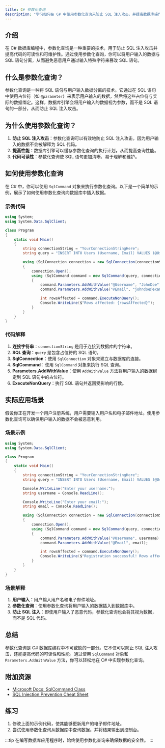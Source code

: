 ```yaml
---
title: C# 参数化查询
description: "学习如何在 C# 中使用参数化查询来防止 SQL 注入攻击，并提高数据库操作的安全性和效率。"
---
```


## 介绍

在 C# 数据库编程中，参数化查询是一种重要的技术，用于防止 SQL 注入攻击并提高代码的可读性和可维护性。通过使用参数化查询，你可以将用户输入的数据与 SQL 语句分离，从而避免恶意用户通过输入特殊字符来篡改 SQL 语句。

## 什么是参数化查询？

参数化查询是一种将 SQL 语句与用户输入数据分离的技术。它通过在 SQL 语句中使用占位符（如 `@parameter`）来表示用户输入的数据，然后将这些占位符与实际的数据绑定。这样，数据库引擎会将用户输入的数据视为参数，而不是 SQL 语句的一部分，从而防止 SQL 注入攻击。

## 为什么使用参数化查询？

1. **防止 SQL 注入攻击**：参数化查询可以有效地防止 SQL 注入攻击，因为用户输入的数据不会被解释为 SQL 代码。
2. **提高性能**：数据库引擎可以缓存参数化查询的执行计划，从而提高查询性能。
3. **代码可读性**：参数化查询使 SQL 语句更加清晰，易于理解和维护。

## 如何使用参数化查询

在 C# 中，你可以使用 `SqlCommand` 对象来执行参数化查询。以下是一个简单的示例，展示了如何使用参数化查询向数据库中插入数据。

### 示例代码

```csharp
using System;
using System.Data.SqlClient;

class Program
{
    static void Main()
    {
        string connectionString = "YourConnectionStringHere";
        string query = "INSERT INTO Users (Username, Email) VALUES (@Username, @Email)";

        using (SqlConnection connection = new SqlConnection(connectionString))
        {
            connection.Open();
            using (SqlCommand command = new SqlCommand(query, connection))
            {
                command.Parameters.AddWithValue("@Username", "JohnDoe");
                command.Parameters.AddWithValue("@Email", "johndoe@example.com");

                int rowsAffected = command.ExecuteNonQuery();
                Console.WriteLine($"Rows affected: {rowsAffected}");
            }
        }
    }
}
```

### 代码解释

1. **连接字符串**：`connectionString` 是用于连接到数据库的字符串。
2. **SQL 查询**：`query` 是包含占位符的 SQL 语句。
3. **SqlConnection**：使用 `SqlConnection` 对象来建立与数据库的连接。
4. **SqlCommand**：使用 `SqlCommand` 对象来执行 SQL 查询。
5. **Parameters.AddWithValue**：使用 `AddWithValue` 方法将用户输入的数据绑定到 SQL 语句中的占位符。
6. **ExecuteNonQuery**：执行 SQL 语句并返回受影响的行数。

## 实际应用场景

假设你正在开发一个用户注册系统，用户需要输入用户名和电子邮件地址。使用参数化查询可以确保用户输入的数据不会被恶意利用。

### 场景示例

```csharp
using System;
using System.Data.SqlClient;

class Program
{
    static void Main()
    {
        string connectionString = "YourConnectionStringHere";
        string query = "INSERT INTO Users (Username, Email) VALUES (@Username, @Email)";

        Console.WriteLine("Enter your username:");
        string username = Console.ReadLine();

        Console.WriteLine("Enter your email:");
        string email = Console.ReadLine();

        using (SqlConnection connection = new SqlConnection(connectionString))
        {
            connection.Open();
            using (SqlCommand command = new SqlCommand(query, connection))
            {
                command.Parameters.AddWithValue("@Username", username);
                command.Parameters.AddWithValue("@Email", email);

                int rowsAffected = command.ExecuteNonQuery();
                Console.WriteLine($"Registration successful! Rows affected: {rowsAffected}");
            }
        }
    }
}
```

### 场景解释

1. **用户输入**：用户输入用户名和电子邮件地址。
2. **参数化查询**：使用参数化查询将用户输入的数据插入到数据库中。
3. **防止 SQL 注入**：即使用户输入了恶意代码，参数化查询也会将其视为数据，而不是 SQL 代码。

## 总结

参数化查询是 C# 数据库编程中不可或缺的一部分。它不仅可以防止 SQL 注入攻击，还能提高代码的可读性和性能。通过使用 `SqlCommand` 对象和 `Parameters.AddWithValue` 方法，你可以轻松地在 C# 中实现参数化查询。

## 附加资源

- [Microsoft Docs: SqlCommand Class](https://docs.microsoft.com/en-us/dotnet/api/system.data.sqlclient.sqlcommand?view=dotnet-plat-ext-5.0)
- [SQL Injection Prevention Cheat Sheet](https://owasp.org/www-project-cheat-sheets/cheatsheets/SQL_Injection_Prevention_Cheat_Sheet.html)

## 练习

1. 修改上面的示例代码，使其能够更新用户的电子邮件地址。
2. 尝试使用参数化查询从数据库中查询数据，并将结果输出到控制台。

:::tip
在编写数据库应用程序时，始终使用参数化查询来确保数据的安全性。
:::